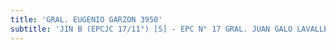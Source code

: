 ```yaml
---
title: 'GRAL. EUGENIO GARZON 3950'
subtitle: 'JIN B (EPCJC 17/11°) [S] - EPC N° 17 GRAL. JUAN GALO LAVALLE'
---
```




